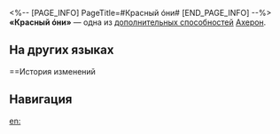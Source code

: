 <%-- [PAGE_INFO]
PageTitle=#Красный óни#
[END_PAGE_INFO] --%>
{{Навык Инфобокс
|Название         = Красный óни
|Изображение      = След Красный óни.png
|Персонаж         = Ахерон
|Тип              = Доп. способность
|Возвышение       = 2
|Длительность     = 
|Описание         = В начале боя немедленно получает 5 ед. заряда Рассечённый сон и накладывает на 1 случайного противника 5 ур. статуса Багровый узел. Когда заряд Рассечённый сон достигает макс. значения, каждая единица, превышающая макс. значение, даёт 1 ур. статуса Четырёхфазное вознесение, который может складываться до 3 раз.
|Свойство1        = 
|Масштабирование1 = 
}}
'''«Красный óни»''' — одна из [[дополнительная способность|дополнительных способностей]] [[Ахерон]].

==На других языках==
{{На других языках
|en   = Red Oni
|zhs  = 赤鬼
|zht  = 赤鬼
|ja   = {{Rubi|赤鬼|あかおに}}
|ko   = 적귀
|es   = Oni rojo
|fr   = Démon écarlate
|ru   = Красный óни
|th   = Red Oni
|vi   = Quỷ Đỏ
|de   = Roter Oni
|id   = Red Oni
|pt   = Oni Vermelho
}}

==История изменений
{{История изменений|3.5}}

==Навигация==
{{Навык Навбокс|Ахерон}}

[[en:]]